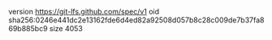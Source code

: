 version https://git-lfs.github.com/spec/v1
oid sha256:0246e441dc2e13162fde6d4ed82a92508d057b8c28c009de7b37fa869b885bc9
size 4053

